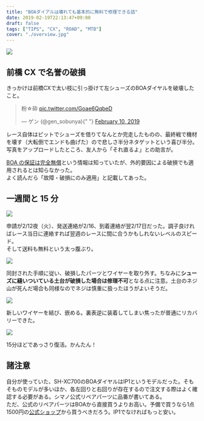 ---
title: "BOAダイアルは壊れても基本的に無料で修理できる話"
date: 2019-02-19T22:13:47+09:00
draft: false
tags: ["TIPS", "CX", "ROAD", "MTB"]
cover: "./overview.jpg"
---

![ ](./overview.jpg)

## 前橋 CX で名誉の破損

きっかけは前橋CXで太い枝に引っ掛けて左シューズのBOAダイヤルを破壊したこと。

<blockquote class="twitter-tweet">
  <p lang="ja" dir="ltr">
    粉☆砕 <a href="https://t.co/Goae6QqbeD">pic.twitter.com/Goae6QqbeD</a>
  </p>
  &mdash; ゲン (@gen_sobunya){" "}
  <a href="https://twitter.com/gen_sobunya/status/1094467428623409154?ref_src=twsrc%5Etfw">
    February 10, 2019
  </a>
</blockquote>

レース自体はピットでシューズを借りてなんとか完走したものの、最終戦で機材を壊す（大転倒でエンドも曲げた）ので悲しさ半分ネタゲットという喜び半分。  
写真をアップロードしたところ、友人から「それ直るよ」との助言が。

[BOA の保証は完全無償](https://boa-japan-warranty.myshopify.com/)という情報は知っていたが、外的要因による破損でも適用されるとは知らなかった。  
よく読んだら「故障・破損にのみ適用」と記載してあった。

## 一週間と 15 分

![ ](./nofee.jpg)

申請が2/12夜（火）、発送連絡が2/16、到着連絡が翌2/17日だった。調子良ければレース当日に連絡すれば翌週のレースに間に合うかもしれないレベルのスピード。  
そして送料も無料という太っ腹ぶり。

![ ](./purged.jpg)

同封された手順に従い、破損したパーツとワイヤーを取り外す。ちなみに**シューズに縫いついている土台が破損した場合は修理不可**となる点に注意。土台のネジ山が死んだ場合も同様なのでネジは慎重に扱ったほうがよいそうだ。

![ ](./knot.jpg)

新しいワイヤーを結び、嵌める。裏表逆に装着してしまい焦ったが普通にリカバリーできた。

![ ](./repaired.jpg)

15分ほどであっさり復活。かんたん！

## 諸注意

自分が使っていた、SH-XC700のBOAダイヤルはIP1というモデルだった。そもそものモデルが多いほか、各左回りと右回りが存在するので注文する際はよく確認する必要がある。シマノ公式リペアパーツに品番が書いてある。  
ただ、公式のリペアパーツはBOAから直接買うよりお高い。予備で買うなら1点1500円の[公式ショップ](https://boa-spareparts-japan.myshopify.com/)から買うべきだろう。IP1でなければもっと安い。

<Amzn asin="B07DWPRLLV">
